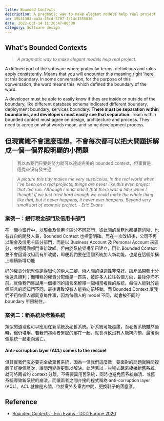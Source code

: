```yaml
---
title: Bounded Contexts
description: A pragmatic way to make elegant models help real project
id: 19b31383-aa3a-45cd-8707-3c14c1558836
date: 2022-Oct-14 11:26:47+08:00
category: Software design
---
```


## What's Bounded Contexts

> *A pragmatic way to make elegant models help real project.*

A defined part of the software where praticular terms, definitions and rules apply consistently. Means that you will encounter this meaning right 'here', at this boundary. In some conversation, for the purpose of this conversation, the word means this, which defined the boundary of the word.

A developer must be able to easily know if they are inside or outside of the boundary, like different database schema indicated different boundary, deployment boundary, services boundary. **There must be separation within boundaries, and developers must easily see that separation**. Team within bounded context must agree on design, architecture and process. They need to agree on what words mean, and some development process.

## 但現實總不會這麼理想，不會每次都可以把大問題拆解成一個一個界限明顯的小問題

> 我以為我們只要夠努力就可以達成完美的 bounded context，但事實是，這從來沒有發生過

> *A picture this tidy makes me very suspicoius. In the real world when I've been on a real projects, things are never like this even project that I've run. Although I must admit that there was a time when I thought if we just tried hard enough we could make the whole thing like that, but it never happens, it never ever happens. Beyond very small sort of example project. - Eric Evans*

### 案例一：銀行現金部門及信用卡部門

在一間小銀行中，以現金及信用卡區分不同部門，彼此間的業務也都相當清晰，也有各自的開發人員，Bounded Context 也相當明確。而在一次改組後，公司不再以現金及信用卡區分部門，而是以 Business Account 及 Personal Account 來區分，並將兩個部門重新改組。但由於系統架構早已建立，因此 Bounded Context 並不會因爲改組而有所改變，即便我們要在這個系統加入新功能，也是在這個架構上繼續新增功能

好的權責分配就像跑得很快的兩人三腳，兩人間的協調性非常好，讓產品開發十分快速且順利；而糟糕的權責分配像是一匹馬，被許多人拉往各個方向，最後停滯不前。就像我們嘗試用一個相同的語言來解釋一個相當複雜的系統，每個人能對於這個語言的認知鬥不同，最後導致沒有人能夠向前移動。而 Bounded Context 讓我們不用每個人都同意每件事，因為每個人的 model 不同，就會被不同的 boundary 所限制住。

### 案例二：新系統及老舊系統

類似的道理也可以應用在新系統及老舊系統。新系統可能超讚，而老舊系統雖然過時，但仍堪用。若我們將兩者緊密的綁在一起，就會導致沒有人能夠向前，最後兩個系統一起走向滅亡。

#### Anti-corruption layer (ACL) comes to the rescue!

但其實我們沒必要完全放棄舊系統，因為一但我們這麼做，要面對的問題就瞬間複雜了好幾個層次，讓問題變得更難以解決。此時若以一些程式碼來橋接新舊系統，就可將兩者的 context 分離，不需要棄用舊系統，同時也避免舊系統崩潰、或舊系統導致新系統的崩潰。而讓兩者之間介接的程式稱為 anti-corruption layer (ACL)。ACL 就像是玄關，位於室外及室內中間、更換鞋子的落塵區。

## Reference

- [Bounded Contexts - Eric Evans - DDD Europe 2020](https://www.youtube.com/watch?v=am-HXycfalo&ab_channel=Domain-DrivenDesignEurope)